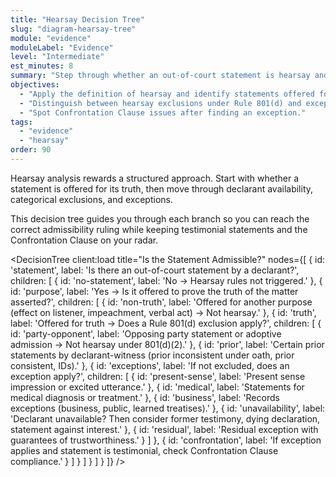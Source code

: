 ```yaml
---
title: "Hearsay Decision Tree"
slug: "diagram-hearsay-tree"
module: "evidence"
moduleLabel: "Evidence"
level: "Intermediate"
est_minutes: 8
summary: "Step through whether an out-of-court statement is hearsay and, if so, whether an exclusion or exception applies."
objectives:
  - "Apply the definition of hearsay and identify statements offered for a non-truth purpose."
  - "Distinguish between hearsay exclusions under Rule 801(d) and exceptions under Rules 803–807."
  - "Spot Confrontation Clause issues after finding an exception."
tags:
  - "evidence"
  - "hearsay"
order: 90
---
```


Hearsay analysis rewards a structured approach. Start with whether a statement is offered for its truth, then move through declarant availability, categorical exclusions, and exceptions.

This decision tree guides you through each branch so you can reach the correct admissibility ruling while keeping testimonial statements and the Confrontation Clause on your radar.

<DecisionTree
  client:load
  title="Is the Statement Admissible?"
  nodes={[
    {
      id: 'statement',
      label: 'Is there an out-of-court statement by a declarant?',
      children: [
        { id: 'no-statement', label: 'No → Hearsay rules not triggered.' },
        {
          id: 'purpose',
          label: 'Yes → Is it offered to prove the truth of the matter asserted?',
          children: [
            {
              id: 'non-truth',
              label: 'Offered for another purpose (effect on listener, impeachment, verbal act) → Not hearsay.'
            },
            {
              id: 'truth',
              label: 'Offered for truth → Does a Rule 801(d) exclusion apply?',
              children: [
                {
                  id: 'party-opponent',
                  label: 'Opposing party statement or adoptive admission → Not hearsay under 801(d)(2).'
                },
                {
                  id: 'prior',
                  label: 'Certain prior statements by declarant-witness (prior inconsistent under oath, prior consistent, IDs).'
                },
                {
                  id: 'exceptions',
                  label: 'If not excluded, does an exception apply?',
                  children: [
                    { id: 'present-sense', label: 'Present sense impression or excited utterance.' },
                    { id: 'medical', label: 'Statements for medical diagnosis or treatment.' },
                    { id: 'business', label: 'Records exceptions (business, public, learned treatises).' },
                    { id: 'unavailability', label: 'Declarant unavailable? Then consider former testimony, dying declaration, statement against interest.' },
                    { id: 'residual', label: 'Residual exception with guarantees of trustworthiness.' }
                  ]
                },
                {
                  id: 'confrontation',
                  label: 'If exception applies and statement is testimonial, check Confrontation Clause compliance.'
                }
              ]
            }
          ]
        }
      ]
    }
  ]}
/>
